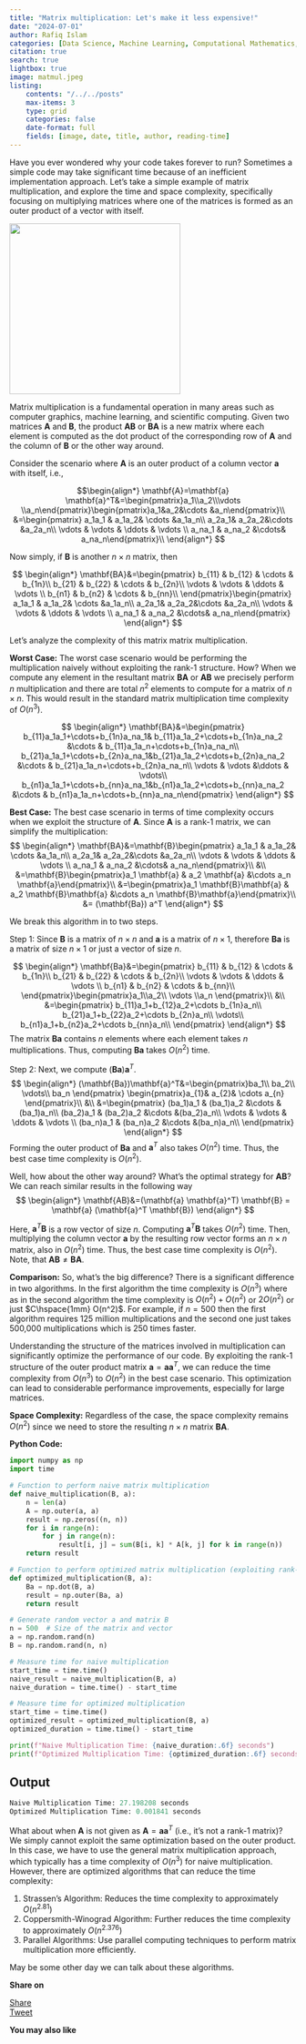 ```yaml
---
title: "Matrix multiplication: Let's make it less expensive!"
date: "2024-07-01"
author: Rafiq Islam
categories: [Data Science, Machine Learning, Computational Mathematics, Algorithmic Complexity]
citation: true
search: true
lightbox: true
image: matmul.jpeg
listing: 
    contents: "/../../posts"
    max-items: 3
    type: grid
    categories: false
    date-format: full
    fields: [image, date, title, author, reading-time]
---  
```


<script async src="https://pagead2.googlesyndication.com/pagead/js/adsbygoogle.js?client=ca-pub-6878992848042528"
     crossorigin="anonymous"></script>


Have you ever wondered why your code takes forever to run? Sometimes a simple code may take significant time because of an inefficient implementation approach. Let's take a simple example of matrix multiplication, and explore the time and space complexity, specifically focusing on multiplying matrices where one of the matrices is formed as an outer product of a vector with itself.  

<img src="matmul.jpeg" width=300 height=300>


Matrix multiplication is a fundamental operation in many areas such as computer graphics, machine learning, and scientific computing. Given two matrices $\mathbf{A}$ and $\mathbf{B}$, the product $\mathbf{AB}$ or $\mathbf{BA}$ is a new matrix where each element is computed as the dot product of the corresponding row of $\mathbf{A}$ and the column of $\mathbf{B}$ or the other way around.  

Consider the scenario where  $\mathbf{A}$  is an outer product of a column vector $\mathbf{a}$ with itself, i.e.,

$$\begin{align*}
\mathbf{A}=\mathbf{a} \mathbf{a}^T&=\begin{pmatrix}a_1\\a_2\\\vdots \\a_n\end{pmatrix}\begin{pmatrix}a_1&a_2&\cdots &a_n\end{pmatrix}\\
&=\begin{pmatrix}
a_1a_1 & a_1a_2& \cdots &a_1a_n\\
a_2a_1& a_2a_2&\cdots &a_2a_n\\
\vdots & \vdots & \ddots & \vdots \\
a_na_1 & a_na_2 &\cdots& a_na_n\end{pmatrix}\\
\end{align*}
$$

Now simply, if $\mathbf{B}$  is another $n\times n$ matrix, then  

$$
\begin{align*}
\mathbf{BA}&=\begin{pmatrix}
b_{11} & b_{12} & \cdots & b_{1n}\\
b_{21} & b_{22} & \cdots & b_{2n}\\
\vdots & \vdots & \ddots & \vdots \\
b_{n1} & b_{n2} & \cdots & b_{nn}\\
\end{pmatrix}\begin{pmatrix}
a_1a_1 & a_1a_2& \cdots &a_1a_n\\
a_2a_1& a_2a_2&\cdots &a_2a_n\\
\vdots & \vdots & \ddots & \vdots \\
a_na_1 & a_na_2 &\cdots& a_na_n\end{pmatrix}
\end{align*}
$$  

Let's analyze the complexity of this matrix matrix multiplication.  

**Worst Case:** The worst case scenario would be performing the multiplication naively without exploiting the rank-1 structure. How? When we compute any element in the resultant matrix  $\mathbf{BA}$  or $\mathbf{AB}$ we precisely perform $n$ multiplication and there are total $n^2$ elements to compute for a matrix of $n\times n$. This would result in the standard matrix multiplication time complexity of $O(n^3)$.

$$
\begin{align*}
\mathbf{BA}&=\begin{pmatrix}
b_{11}a_1a_1+\cdots+b_{1n}a_na_1& b_{11}a_1a_2+\cdots+b_{1n}a_na_2 &\cdots &
b_{11}a_1a_n+\cdots+b_{1n}a_na_n\\
b_{21}a_1a_1+\cdots+b_{2n}a_na_1&b_{21}a_1a_2+\cdots+b_{2n}a_na_2 &\cdots &
b_{21}a_1a_n+\cdots+b_{2n}a_na_n\\
\vdots & \vdots &\ddots & \vdots\\ 
b_{n1}a_1a_1+\cdots+b_{nn}a_na_1&b_{n1}a_1a_2+\cdots+b_{nn}a_na_2 &\cdots &
b_{n1}a_1a_n+\cdots+b_{nn}a_na_n\end{pmatrix}
\end{align*}
$$

**Best Case:** The best case scenario in terms of time complexity occurs when we exploit the structure of $\mathbf{A}$. Since $\mathbf{A}$  is a rank-1 matrix, we can simplify the multiplication:
$$
\begin{align*}
\mathbf{BA}&=\mathbf{B}\begin{pmatrix}
a_1a_1 & a_1a_2& \cdots &a_1a_n\\
a_2a_1& a_2a_2&\cdots &a_2a_n\\
\vdots & \vdots & \ddots & \vdots \\
a_na_1 & a_na_2 &\cdots& a_na_n\end{pmatrix}\\
&\\
&=\mathbf{B}\begin{pmatrix}a_1 \mathbf{a} & a_2 \mathbf{a} &\cdots a_n \mathbf{a}\end{pmatrix}\\
&=\begin{pmatrix}a_1 \mathbf{B}\mathbf{a} & a_2 \mathbf{B}\mathbf{a} &\cdots a_n \mathbf{B}\mathbf{a}\end{pmatrix}\\
&= (\mathbf{Ba}) a^T
\end{align*}
$$

We break this algorithm in to two steps.  

Step 1: Since $\mathbf{B}$ is a matrix of $n\times n$ and $\mathbf{a}$ is a matrix of $n\times 1$, therefore  $\mathbf{Ba}$ is a matrix of size $n\times 1$  or just a vector of size $n$. 

$$
\begin{align*}
\mathbf{Ba}&=\begin{pmatrix}
b_{11} & b_{12} & \cdots & b_{1n}\\
b_{21} & b_{22} & \cdots & b_{2n}\\
\vdots & \vdots & \ddots & \vdots \\
b_{n1} & b_{n2} & \cdots & b_{nn}\\
\end{pmatrix}\begin{pmatrix}a_1\\a_2\\ \vdots \\a_n \end{pmatrix}\\
&\\
&=\begin{pmatrix}
    b_{11}a_1+b_{12}a_2+\cdots b_{1n}a_n\\
    b_{21}a_1+b_{22}a_2+\cdots b_{2n}a_n\\
    \vdots\\
    b_{n1}a_1+b_{n2}a_2+\cdots b_{nn}a_n\\
\end{pmatrix}
\end{align*}
$$
The matrix $\mathbf{Ba}$ contains $n$ elements where each element takes $n$ multiplications. Thus, computing $\mathbf{Ba}$ takes $O(n^2)$ time.  

Step 2:</i> Next, we compute $(\mathbf{Ba})\mathbf{a}^T$.  
$$
\begin{align*}
(\mathbf{Ba})\mathbf{a}^T&=\begin{pmatrix}ba_1\\ ba_2\\ \vdots\\ ba_n \end{pmatrix}
\begin{pmatrix}a_{1}& a_{2}& \cdots a_{n} \end{pmatrix}\\
&\\
&=\begin{pmatrix}
(ba_1)a_1 & (ba_1)a_2 &\cdots &(ba_1)a_n\\
(ba_2)a_1 & (ba_2)a_2 &\cdots &(ba_2)a_n\\ 
\vdots & \vdots & \ddots & \vdots \\
(ba_n)a_1 & (ba_n)a_2 &\cdots &(ba_n)a_n\\
\end{pmatrix}
\end{align*}
$$
Forming the outer product of $\mathbf{Ba}$ and $\mathbf{a}^T$ also takes $O(n^2)$ time. Thus, the best case time complexity is $O(n^2)$.  

Well, how about the other way around? What's the optimal strategy for $\mathbf{AB}$? We can reach similar results in the following way
$$
\begin{align*}
\mathbf{AB}&=(\mathbf{a} \mathbf{a}^T) \mathbf{B} = \mathbf{a} (\mathbf{a}^T \mathbf{B})
\end{align*}
$$ 

Here, $\mathbf{a}^T \mathbf{B}$ is a row vector of size $n$. Computing $\mathbf{a}^T \mathbf{B}$ takes $O(n^2)$ time. Then, multiplying the column vector $\mathbf{a}$ by the resulting row vector forms an $n \times n$ matrix, also in $O(n^2)$ time. Thus, the best case time complexity is $O(n^2)$. Note, that $\mathbf{AB}\ne \mathbf{BA}$.

**Comparison:** So, what's the big difference? There is a significant difference in two algorithms. In the first algorithm the time complexity is $O(n^3)$ where as in the second algorithm the time complexity is $O(n^2)+O(n^2)$ or $2O(n^2)$ or just $C\hspace{1mm} O(n^2)$. For example, if $n=500$ then the first algorithm requires 125 million multiplications and the second one just takes 500,000 multiplications which is 250 times faster.  

Understanding the structure of the matrices involved in multiplication can significantly optimize the performance of our code. By exploiting the rank-1 structure of the outer product matrix $\mathbf{a} = \mathbf{a} \mathbf{a}^T$, we can reduce the time complexity from $O(n^3)$ to $O(n^2)$ in the best case scenario. This optimization can lead to considerable performance improvements, especially for large matrices.  

**Space Complexity:** Regardless of the case, the space complexity remains $O(n^2)$ since we need to store the resulting $n \times n$ matrix $\mathbf{BA}$.  

**Python Code:**

```python
import numpy as np
import time

# Function to perform naive matrix multiplication
def naive_multiplication(B, a):
    n = len(a)
    A = np.outer(a, a)
    result = np.zeros((n, n))
    for i in range(n):
        for j in range(n):
            result[i, j] = sum(B[i, k] * A[k, j] for k in range(n))
    return result

# Function to perform optimized matrix multiplication (exploiting rank-1 structure)
def optimized_multiplication(B, a):
    Ba = np.dot(B, a)
    result = np.outer(Ba, a)
    return result

# Generate random vector a and matrix B
n = 500  # Size of the matrix and vector
a = np.random.rand(n)
B = np.random.rand(n, n)

# Measure time for naive multiplication
start_time = time.time()
naive_result = naive_multiplication(B, a)
naive_duration = time.time() - start_time

# Measure time for optimized multiplication
start_time = time.time()
optimized_result = optimized_multiplication(B, a)
optimized_duration = time.time() - start_time

print(f"Naive Multiplication Time: {naive_duration:.6f} seconds")
print(f"Optimized Multiplication Time: {optimized_duration:.6f} seconds")
```  

## Output

```python
Naive Multiplication Time: 27.198208 seconds
Optimized Multiplication Time: 0.001841 seconds
```  

What about when $\mathbf{A}$ is not given as $\mathbf{A}=\mathbf{aa}^T$ (i.e., it's not a rank-1 matrix)? We simply cannot exploit the same optimization based on the outer product. In this case, we have to use the general matrix multiplication approach, which typically has a time complexity of $O(n^3)$ for naive multiplication. However, there are optimized algorithms that can reduce the time complexity: 

1. Strassen's Algorithm: Reduces the time complexity to approximately $O(n^{2.81})$  
2. Coppersmith-Winograd Algorithm: Further reduces the time complexity to approximately $O(n^{2.376})$  
3. Parallel Algorithms: Use parallel computing techniques to perform matrix multiplication more efficiently.  

May be some other day we can talk about these algorithms.  

<div id="fb-root"></div>
<script async defer crossorigin="anonymous" src="https://connect.facebook.net/en_US/sdk.js#xfbml=1&version=v20.0" nonce="6uoW7pC8"></script>

<div id="fb-root"></div>
<script async defer crossorigin="anonymous" src="https://connect.facebook.net/en_US/sdk.js#xfbml=1&version=v20.0" nonce="xi3MqdlY"></script>  

**Share on**  

<div class="share-buttons">
 <div class="fb-share-button" data-href="https://mrislambd.github.io/posts/matmul/" data-layout="button_count"       data-size="small"><a target="_blank" href="https://www.facebook.com/sharer/sharer.php?u=https%3A%2F%2Fmrislambd.github.io%2Fposts%2Fmatmul%2F&amp;src=sdkpreparse" class="fb-xfbml-parse-ignore">Share</a></div>  
 
 <script src="https://platform.linkedin.com/in.js" type="text/javascript">lang: en_US</script>  
 <script type="IN/Share" data-url="https://mrislambd.github.io/posts/matmul/"></script>  
 
 <a href="https://twitter.com/share?ref_src=twsrc%5Etfw" class="twitter-share-button"  data-url="https://mrislambd.github.io/posts/matmul/" data-show-count="false">Tweet</a>
    <script async src="https://platform.twitter.com/widgets.js" charset="utf-8"></script>
</div>


<div class="fb-comments" data-href="https://mrislambd.github.io/posts/matmul/" data-width="650" data-numposts="5"></div>  



**You may also like**




